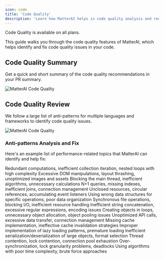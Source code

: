 ```yaml
---
icon: code
title: 'Code Quality'
description: 'Learn how MatterAI helps in code quality analysis and recommendations'
---
```


<Note>
Code Quality is available on all plans.
</Note>

This guide walks you through the code quality features of MatterAI, which helps identify and fix code quality issues in your code.

## Code Quality Summary

Get a quick and short summary of the code quality recommendations in your PR summary.

<Frame>
<img
  className="block"
  src="/images/features/quality-summary.png"
  alt="MatterAI Code Quality"
/>
</Frame>

## Code Quality Review

We follow a large list of anti-patterns for multiple languages and frameworks to identify code quality issues.

<Frame>
<img
  className="block"
  src="/images/features/code-quality.png"
  alt="MatterAI Code Quality"
/>
</Frame>

### Anti-patterns Analysis and Fix
Here's an example list of performance-related topics that MatterAI can identify and help fix:

<CardGroup cols={2}>
  <Card title="Inefficient Loops" icon="rotate" href="/performance/inefficient-loops">
    Redundant computations, inefficient collection iteration, nested loops with high complexity
  </Card>
  <Card title="UI Rendering Bottlenecks" icon="display" href="/performance/ui-rendering-bottlenecks">
    Excessive DOM manipulations, layout thrashing, unoptimized images and assets
  </Card>
  <Card title="CPU-Intensive Operations" icon="microchip" href="/performance/cpu-intensive-operations">
    Blocking the main thread, inefficient algorithms, unnecessary calculations
  </Card>
  <Card title="Database Performance" icon="database" href="/performance/database-performance">
    N+1 queries, missing indexes, inefficient joins, connection management
  </Card>
  <Card title="Memory Leaks" icon="memory" href="/performance/memory-leaks">
    Unclosed resources, circular references, accumulating event listeners
  </Card>
  <Card title="Inefficient Data Structures" icon="sitemap" href="/performance/inefficient-data-structures">
    Using wrong data structures for specific operations, poor data organization
  </Card>
  <Card title="I/O Bottlenecks" icon="hard-drive" href="/performance/io-bottlenecks">
    Synchronous file operations, blocking I/O, inefficient resource handling
  </Card>
  <Card title="String Manipulation" icon="text-size" href="/performance/string-manipulation">
    Inefficient string concatenation, excessive regular expressions, encoding issues
  </Card>
  <Card title="Excessive Object Creation" icon="boxes-stacked" href="/performance/excessive-object-creation">
    Creating objects in loops, unnecessary object allocation, object pooling issues
  </Card>
  <Card title="Network Bottlenecks" icon="network-wired" href="/performance/network-bottlenecks">
    Unoptimized API calls, excessive data transfer, connection management
  </Card>
  <Card title="Caching Problems" icon="server" href="/performance/caching-problems">
    Missing cache implementation, ineffective cache invalidation strategies
  </Card>
  <Card title="Lazy Loading Issues" icon="hourglass-half" href="/performance/lazy-loading-issues">
    Improper implementation of lazy loading patterns, premature loading
  </Card>
  <Card title="Serialization Overhead" icon="exchange" href="/performance/serialization-overhead">
    Inefficient serialization/deserialization of large objects, format selection
  </Card>
  <Card title="Resource Contention" icon="lock" href="/performance/resource-contention">
    Thread contention, lock contention, connection pool exhaustion
  </Card>
  <Card title="Synchronization Issues" icon="arrows-spin" href="/performance/synchronization-issues">
    Over-synchronization, lock granularity problems, deadlocks
  </Card>
  <Card title="Inefficient Algorithms" icon="calculator" href="/performance/inefficient-algorithms">
    Using algorithms with poor time complexity, brute force approaches
  </Card>
</CardGroup>
